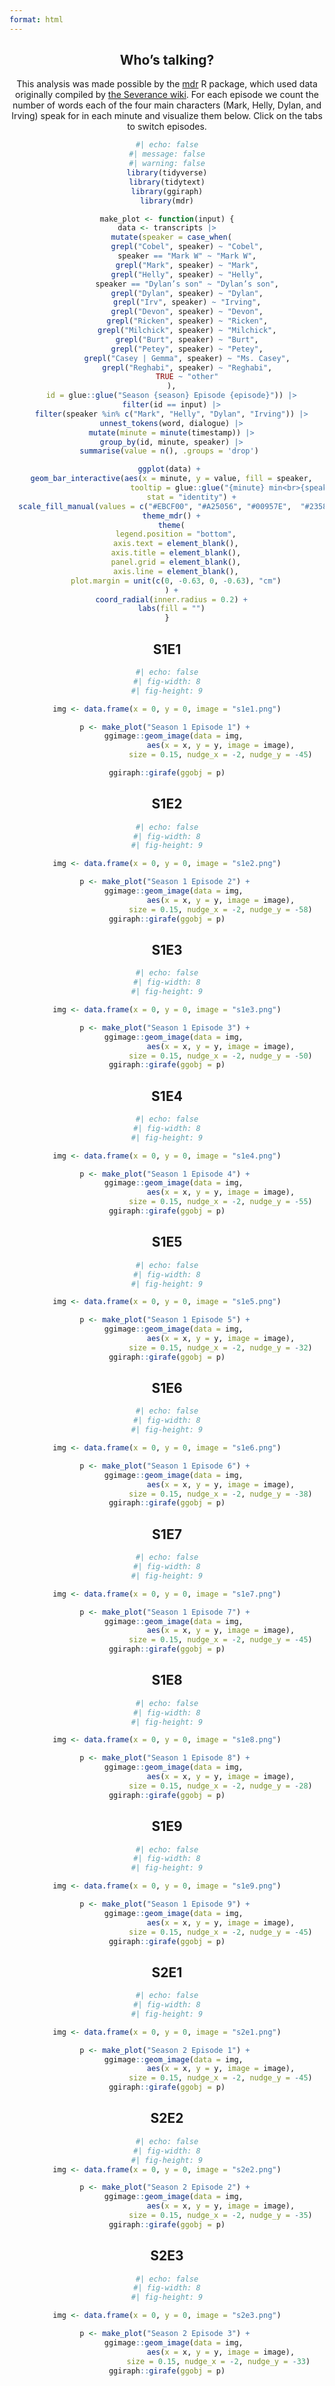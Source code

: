 ```yaml
---
format: html
---
```


<center>
::: text

## Who's talking?

This analysis was made possible by the [mdr](https://lucymcgowan.github.io/mdr) R package, which used data originally compiled by [the Severance wiki](https://severance.wiki/). For each episode we count the number of words each of the four main characters (Mark, Helly, Dylan, and Irving) speak for in each minute and visualize them below. Click on the tabs to switch episodes.
:::

```r
#| echo: false
#| message: false
#| warning: false
library(tidyverse)
library(tidytext)
library(ggiraph)
library(mdr)

make_plot <- function(input) {
data <- transcripts |>
  mutate(speaker = case_when(
         grepl("Cobel", speaker) ~ "Cobel",
         speaker == "Mark W" ~ "Mark W",
         grepl("Mark", speaker) ~ "Mark",
         grepl("Helly", speaker) ~ "Helly",
         speaker == "Dylan’s son" ~ "Dylan’s son",
         grepl("Dylan", speaker) ~ "Dylan",
         grepl("Irv", speaker) ~ "Irving",
         grepl("Devon", speaker) ~ "Devon",
         grepl("Ricken", speaker) ~ "Ricken",
         grepl("Milchick", speaker) ~ "Milchick",
         grepl("Burt", speaker) ~ "Burt",
         grepl("Petey", speaker) ~ "Petey",
         grepl("Casey | Gemma", speaker) ~ "Ms. Casey",
         grepl("Reghabi", speaker) ~ "Reghabi",
         TRUE ~ "other"
  ),
  id = glue::glue("Season {season} Episode {episode}")) |>
  filter(id == input) |>
  filter(speaker %in% c("Mark", "Helly", "Dylan", "Irving")) |>
  unnest_tokens(word, dialogue) |>
  mutate(minute = minute(timestamp)) |>
  group_by(id, minute, speaker) |>
  summarise(value = n(), .groups = 'drop') 

 ggplot(data) +
  geom_bar_interactive(aes(x = minute, y = value, fill = speaker,
                           tooltip = glue::glue("{minute} min<br>{speaker}: {value} words")), 
           stat = "identity") +
  scale_fill_manual(values = c("#EBCF00", "#A25056", "#00957E",  "#2358A8")) +
  theme_mdr() +
  theme(
    legend.position = "bottom",
    axis.text = element_blank(),
    axis.title = element_blank(),
    panel.grid = element_blank(),
    axis.line = element_blank(),
    plot.margin = unit(c(0, -0.63, 0, -0.63), "cm")
  ) +
  coord_radial(inner.radius = 0.2) +
  labs(fill = "")
}
```

::: {.panel-tabset}

## S1E1

```r
#| echo: false
#| fig-width: 8
#| fig-height: 9

img <- data.frame(x = 0, y = 0, image = "s1e1.png")

p <- make_plot("Season 1 Episode 1") + 
    ggimage::geom_image(data = img, 
                        aes(x = x, y = y, image = image),
                        size = 0.15, nudge_x = -2, nudge_y = -45)

ggiraph::girafe(ggobj = p)

```

## S1E2

```r
#| echo: false
#| fig-width: 8
#| fig-height: 9

img <- data.frame(x = 0, y = 0, image = "s1e2.png")

p <- make_plot("Season 1 Episode 2") + 
    ggimage::geom_image(data = img, 
                        aes(x = x, y = y, image = image),
                        size = 0.15, nudge_x = -2, nudge_y = -58)
ggiraph::girafe(ggobj = p)
```

## S1E3

```r
#| echo: false
#| fig-width: 8
#| fig-height: 9

img <- data.frame(x = 0, y = 0, image = "s1e3.png")

p <- make_plot("Season 1 Episode 3") + 
    ggimage::geom_image(data = img, 
                        aes(x = x, y = y, image = image),
                        size = 0.15, nudge_x = -2, nudge_y = -50)
ggiraph::girafe(ggobj = p)
```

## S1E4

```r
#| echo: false
#| fig-width: 8
#| fig-height: 9

img <- data.frame(x = 0, y = 0, image = "s1e4.png")

p <- make_plot("Season 1 Episode 4") + 
    ggimage::geom_image(data = img, 
                        aes(x = x, y = y, image = image),
                        size = 0.15, nudge_x = -2, nudge_y = -55)
ggiraph::girafe(ggobj = p)
```

## S1E5

```r
#| echo: false
#| fig-width: 8
#| fig-height: 9

img <- data.frame(x = 0, y = 0, image = "s1e5.png")

p <- make_plot("Season 1 Episode 5") + 
    ggimage::geom_image(data = img, 
                        aes(x = x, y = y, image = image),
                        size = 0.15, nudge_x = -2, nudge_y = -32)
ggiraph::girafe(ggobj = p)
```

## S1E6

```r
#| echo: false
#| fig-width: 8
#| fig-height: 9

img <- data.frame(x = 0, y = 0, image = "s1e6.png")

p <- make_plot("Season 1 Episode 6") + 
    ggimage::geom_image(data = img, 
                        aes(x = x, y = y, image = image),
                        size = 0.15, nudge_x = -2, nudge_y = -38)
ggiraph::girafe(ggobj = p)
```

## S1E7

```r
#| echo: false
#| fig-width: 8
#| fig-height: 9

img <- data.frame(x = 0, y = 0, image = "s1e7.png")

p <- make_plot("Season 1 Episode 7") + 
    ggimage::geom_image(data = img, 
                        aes(x = x, y = y, image = image),
                        size = 0.15, nudge_x = -2, nudge_y = -45)
ggiraph::girafe(ggobj = p)
```

## S1E8

```r
#| echo: false
#| fig-width: 8
#| fig-height: 9

img <- data.frame(x = 0, y = 0, image = "s1e8.png")

p <- make_plot("Season 1 Episode 8") + 
    ggimage::geom_image(data = img, 
                        aes(x = x, y = y, image = image),
                        size = 0.15, nudge_x = -2, nudge_y = -28)
ggiraph::girafe(ggobj = p)
```

## S1E9

```r
#| echo: false
#| fig-width: 8
#| fig-height: 9

img <- data.frame(x = 0, y = 0, image = "s1e9.png")

p <- make_plot("Season 1 Episode 9") + 
    ggimage::geom_image(data = img, 
                        aes(x = x, y = y, image = image),
                        size = 0.15, nudge_x = -2, nudge_y = -45)
ggiraph::girafe(ggobj = p)
```

## S2E1

```r
#| echo: false
#| fig-width: 8
#| fig-height: 9

img <- data.frame(x = 0, y = 0, image = "s2e1.png")

p <- make_plot("Season 2 Episode 1") + 
    ggimage::geom_image(data = img, 
                        aes(x = x, y = y, image = image),
                        size = 0.15, nudge_x = -2, nudge_y = -45)
ggiraph::girafe(ggobj = p)
```

## S2E2

```r
#| echo: false
#| fig-width: 8
#| fig-height: 9
img <- data.frame(x = 0, y = 0, image = "s2e2.png")

p <- make_plot("Season 2 Episode 2") + 
    ggimage::geom_image(data = img, 
                        aes(x = x, y = y, image = image),
                        size = 0.15, nudge_x = -2, nudge_y = -35)
ggiraph::girafe(ggobj = p)
```

## S2E3

```r
#| echo: false
#| fig-width: 8
#| fig-height: 9

img <- data.frame(x = 0, y = 0, image = "s2e3.png")

p <- make_plot("Season 2 Episode 3") + 
    ggimage::geom_image(data = img, 
                        aes(x = x, y = y, image = image),
                        size = 0.15, nudge_x = -2, nudge_y = -33) 
ggiraph::girafe(ggobj = p)
```
:::

</center>
